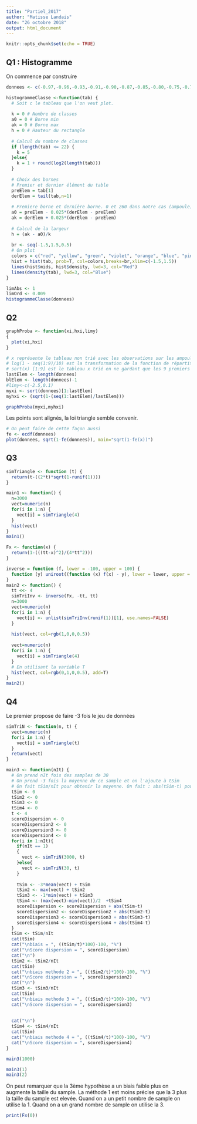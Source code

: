 ```yaml
---
title: "Partiel_2017"
author: "Matisse Landais"
date: "26 octobre 2018"
output: html_document
---
```


```r
knitr::opts_chunk$set(echo = TRUE)
```
## Q1 : Histogramme
On commence par construire 
```r
donnees <- c(-0.97,-0.96,-0.93,-0.91,-0.90,-0.87,-0.85,-0.80,-0.75,-0.73,-0.66,-0.65,-0.63,-0.60,-0.58,-0.51,-0.48,-0.45,-0.44,-0.40,-0.37,-0.33,-0.3,-0.25,-0.12,-0.08,0.25,0.41,0.51,0.68)
```



```r
histogrammeClasse <-function(tab) {
  # Soit c le tableau que l'on veut plot.
  
  k = 0 # Nombre de classes
  a0 = 0 # Borne min
  ak = 0 # Borne max
  h = 0 # Hauteur du rectangle
  
  # Calcul du nombre de classes
  if (length(tab) <= 22) {
    k = 5 
  }else{
    k = 1 + round(log2(length(tab)))
  }
  
  # Choix des bornes
  # Premier et dernier élément du table
  preElem = tab[1]
  derElem = tail(tab,n=1)
  
  # Premiere borne et dernière borne. 0 et 260 dans notre cas (ampoule)
  a0 = preElem - 0.025*(derElem - preElem)
  ak = derElem + 0.025*(derElem - preElem)
  
  # Calcul de la largeur 
  h = (ak - a0)/k
  
  br <- seq(-1.5,1.5,0.5)
  # On plot
  colors = c("red", "yellow", "green", "violet", "orange", "blue", "pink", "cyan")
  hist = hist(tab, prob=T, col=colors,breaks=br,xlim=c(-1.5,1.5))
  lines(hist$mids, hist$density, lwd=3, col="Red")
  lines(density(tab), lwd=3, col="Blue")
}

```


```r

limAbs <- 1
limOrd <- 0.009
histogrammeClasse(donnees)
```


## Q2
```r
graphProba <- function(xi,hxi,limy)
{
  plot(xi,hxi)
}

# x représente le tableau non trié avec les observations sur les ampoules
# log(1 - seq(1:9)/10) est la transformation de la fonction de répartition de la loi exponentielle
# sort(x) [1:9] est le tableau x trié en ne gardant que les 9 premiers éléments
lastElem <- length(donnees)
blElem <- length(donnees)-1
#limy<-c(-2.5,0.1)
myxi <- sort(donnees)[1:lastElem]
myhxi <- (sqrt(1-(seq(1:lastElem)/lastElem)))

graphProba(myxi,myhxi)
``` 
Les points sont alignés, la loi triangle semble convenir. 


```r
# On peut faire de cette façon aussi 
fe <- ecdf(donnees)
plot(donnees, sqrt(1-fe(donnees)), main="sqrt(1-fe(x))")
```

## Q3 
```r
simTriangle <- function (t) {
  return(t-((2*t)*sqrt(1-runif(1))))
}

main1 <- function() {
  n=3000
  vect=numeric(n)
  for(i in 1:n) {
    vect[i] = simTriangle(4)
  }
  hist(vect)
}
main1()

```

```r
Fx <- function(x) {
  return(1-(((tt-x)^2)/(4*tt^2)))
}

inverse = function (f, lower = -100, upper = 100) {
  function (y) uniroot((function (x) f(x) - y), lower = lower, upper = upper)[1]
}
main2 <- function() {
  tt <<- 4
  simTriInv <- inverse(Fx, -tt, tt)
  n=3000
  vect=numeric(n)
  for(i in 1:n) {
    vect[i] <- unlist(simTriInv(runif(1))[1], use.names=FALSE)
  }
  
  hist(vect, col=rgb(1,0,0,0.5))
  
  vect=numeric(n)
  for(i in 1:n) {
    vect[i] = simTriangle(4)
  }
  # En utilisant la variable T 
  hist(vect, col=rgb(0,1,0,0.5), add=T)
}
main2()
```


## Q4 
Le premier propose de faire -3 fois le jeu de données 
```r
simTriN <- function(n, t) {
  vect=numeric(n)
  for(i in 1:n) {
    vect[i] = simTriangle(t)
  }
  return(vect)
}

main3 <- function(nIt) {
  # On prend nIt fois des samples de 30 
  # On prend -3 fois la moyenne de ce sample et on l'ajoute à tSim
  # On fait tSim/nIt pour obtenir la moyenne. On fait : abs(tSim-t) pour savoir notre biais empirique 
  tSim <- 0
  tSim2 <- 0
  tSim3 <- 0 
  tSim4 <- 0 
  t <- 4
  scoreDispersion <- 0
  scoreDispersion2 <- 0
  scoreDispersion3 <- 0 
  scoreDispersion4 <- 0
  for(i in 1:nIt){
    if(nIt == 1)
    {
      vect <- simTriN(3000, t)
    }else{
      vect <- simTriN(30, t)
    }
    
    tSim <- -3*mean(vect) + tSim
    tSim2 <- max(vect) + tSim2
    tSim3 <- -1*min(vect) + tSim3
    tSim4 <- (max(vect)-min(vect))/2  +tSim4
    scoreDispersion <- scoreDispersion + abs(tSim-t)
    scoreDispersion2 <- scoreDispersion2 + abs(tSim2-t)
    scoreDispersion3 <- scoreDispersion3 + abs(tSim3-t)
    scoreDispersion4 <- scoreDispersion4 + abs(tSim4-t)
  }
  tSim <- tSim/nIt
  cat(tSim)
  cat("\nbiais = ", ((tSim/t)*100)-100, "%")
  cat("\nScore dispersion = ", scoreDispersion)
  cat("\n")
  tSim2 <- tSim2/nIt
  cat(tSim)
  cat("\nbiais methode 2 = ", ((tSim2/t)*100)-100, "%")
  cat("\nScore dispersion = ", scoreDispersion2)
  cat("\n")
  tSim3 <- tSim3/nIt
  cat(tSim)
  cat("\nbiais methode 3 = ", ((tSim3/t)*100)-100, "%")
  cat("\nScore dispersion = ", scoreDispersion3)
  
  
  cat("\n")
  tSim4 <- tSim4/nIt
  cat(tSim)
  cat("\nbiais methode 4 = ", ((tSim4/t)*100)-100, "%")
  cat("\nScore dispersion = ", scoreDispersion4)
}

main3(1000)

main3(1)
main3(2)
```

On peut remarquer que la 3ème hypothèse a un biais faible plus on augmente la taille du sample. La méthode 1 est moins précise que la 3 plus la taille du sample est elevée. 
Quand on a un petit nombre de sample on utilise la 1.
Quand on a un grand nombre de sample on utilise la 3. 

```r
print(Fx(0))
```





